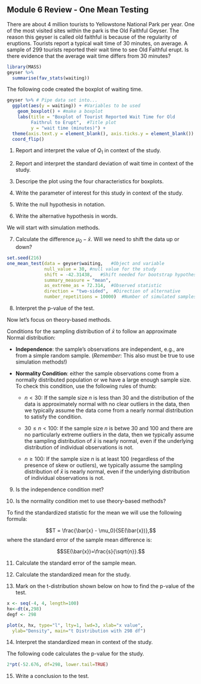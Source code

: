 ## Module 6 Review - One Mean Testing

There are about 4 million tourists to Yellowstone National Park per year.  One of the most visited sites within the park is the Old Faithful Geyser.  The reason this geyser is called old faithful is because of the regularity of eruptions.  Tourists report a typical wait time of 30 minutes, on average.  A sample of 299 tourists reported their wait time to see Old Faithful erupt.  Is there evidence that the average wait time differs from 30 minutes?



```r
library(MASS)
geyser %>%
  summarise(fav_stats(waiting))
```

The following code created the boxplot of waiting time. 
```r
geyser %>% # Pipe data set into...
  ggplot(aes(y = waiting)) + #Variables to be used
    geom_boxplot() + #make a boxplot
    labs(title = "Boxplot of Tourist Reported Wait Time for Old 
         Faithrul to Erupt",  #Title plot
         y = "wait time (minutes)") +
  theme(axis.text.y = element_blank(), axis.ticks.y = element_blank()) +
  coord_flip()
```

	
1.  Report and interpret the value of $Q_1$ in context of the study.

\vspace{0.5in}

2.  Report and interpret the standard deviation of wait time in context of the study.
\vspace{0.2in}

3.  Descripe the plot using the four characteristics for boxplots.

\vspace{1in}

4. Write the parameter of interest for this study in context of the study.  


\vspace{0.8in}

5. Write the null hypothesis in notation.

\vspace{0.5in}

6. Write the alternative hypothesis in words.

\vspace{0.8in}

We will start with simulation methods. 
	
7.  Calculate the difference $\mu_0 - \bar{x}$.  Will we need to shift the data up or down?
\vspace{0.5in}

```r
set.seed(216)
one_mean_test(data = geyser$waiting,   #Object and variable
              null_value = 30, #null value for the study
              shift = -42.31438,   #Shift needed for bootstrap hypothesis test
              summary_measure = "mean", 
              as_extreme_as = 72.314,  #Observed statistic
              direction = "two-sided",  #Direction of alternative
              number_repetitions = 10000)  #Number of simulated samples for null distribution
```

8. Interpret the p-value of the test.

\vspace{1in}

\newpage

Now let's focus on theory-based methods.

Conditions for the sampling distribution of $\bar{x}$ to follow an approximate Normal distribution:

* **Independence**: the sample’s observations are independent, e.g., are from a simple random sample. (*Remember*: This also must be true to use simulation methods!)

* **Normality Condition**: either the sample observations come from a normally distributed population or we have a large enough sample size.  To check this condition, use the following rules of thumb:

    - $n < 30$: If the sample size $n$ is less than 30 and the distribution of the data is approximately normal with no clear outliers in the data, then we typically assume the data come from a nearly normal distribution to satisfy the condition.

    - $30 \leq n < 100$: If the sample size $n$ is betwe 30 and 100 and there are no particularly extreme outliers in the data, then we typically assume the sampling distribution of $\bar{x}$ is nearly normal, even if the underlying distribution of individual observations is not.
    
    - $n \geq 100$: If the sample size $n$ is at least 100 (regardless of the presence of skew or outliers), we typically assume the sampling distribution of $\bar{x}$ is nearly normal, even if the underlying distribution of individual observations is not.
    
9. Is the independence condition met?

\vspace{0.5in}

10. Is the normality condition met to use theory-based methods?

\vspace{1in}

To find the standardized statistic for the mean we will use the following formula:

$$T = \frac{\bar{x} - \mu_0}{SE(\bar{x})},$$
where the standard error of the sample mean difference is:

$$SE(\bar{x})=\frac{s}{\sqrt{n}}.$$

11. Calculate the standard error of the sample mean.

\vspace{0.8in}

12. Calculate the standardized mean for the study.

\vspace{1in}

\newpage

13. Mark on the t-distribution shown below on how to find the p-value of the test.

```r

x <- seq(-4, 4, length=100)
hx<-dt(x,298)
degf <- 298

plot(x, hx, type="l", lty=1, lwd=3, xlab="x value",
  ylab="Density", main="t Distribution with 298 df")

```

14. Interpret the standardized mean in context of the study.
\vspace{1in}

The following code calculates the p-value for the study.
```r
2*pt(-52.676, df=298, lower.tail=TRUE)
```
15. Write a conclusion to the test.

\vspace{1in}

\newpage

